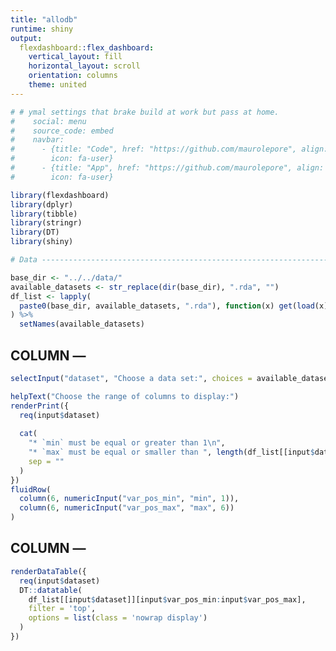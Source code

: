 ```yaml
---
title: "allodb"
runtime: shiny
output:
  flexdashboard::flex_dashboard:
    vertical_layout: fill
    horizontal_layout: scroll
    orientation: columns
    theme: united
---
```


```r
# # ymal settings that brake build at work but pass at home.
#    social: menu
#    source_code: embed
#    navbar:
#      - {title: "Code", href: "https://github.com/maurolepore", align: right, 
#        icon: fa-user}
#      - {title: "App", href: "https://github.com/maurolepore", align: right, 
#        icon: fa-user}
```

```r
library(flexdashboard)
library(dplyr)
library(tibble)
library(stringr)
library(DT)
library(shiny)

# Data --------------------------------------------------------------------

base_dir <- "../../data/"
available_datasets <- str_replace(dir(base_dir), ".rda", "")
df_list <- lapply(
  paste0(base_dir, available_datasets, ".rda"), function(x) get(load(x))
) %>% 
  setNames(available_datasets)
```

COLUMN --- {data-width=100}
------------------------------------------------------------------------

```r
selectInput("dataset", "Choose a data set:", choices = available_datasets)

helpText("Choose the range of columns to display:")
renderPrint({
  req(input$dataset)
  
  cat(
    "* `min` must be equal or greater than 1\n", 
    "* `max` must be equal or smaller than ", length(df_list[[input$dataset]]),
    sep = ""
  )
})
fluidRow(
  column(6, numericInput("var_pos_min", "min", 1)),
  column(6, numericInput("var_pos_max", "max", 6))
)
```

COLUMN --- {data-width=900}
------------------------------------------------------------------------

```r
renderDataTable({
  req(input$dataset)
  DT::datatable(
    df_list[[input$dataset]][input$var_pos_min:input$var_pos_max],
    filter = 'top',
    options = list(class = 'nowrap display')
  )
})
```

